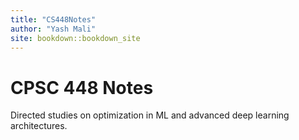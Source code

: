 ```yaml
--- 
title: "CS448Notes"
author: "Yash Mali"
site: bookdown::bookdown_site
---
```


# CPSC 448 Notes 

Directed studies on optimization in ML and advanced deep learning architectures.


